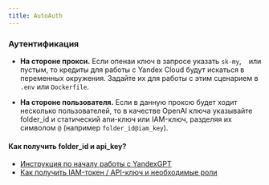 ```yaml
---
title: AutoAuth
---
```


### Аутентификация

* **На стороне прокси.** Если опенаи ключ в запросе указать `sk-my`, ` ` или пустым, то кредиты для работы с Yandex Cloud будут искаться в переменных окружения. Задайте их для работы с этим сценарием в `.env` или `Dockerfile`.

* **На стороне пользователя.** Если в данную проксю будет ходит несколько пользователей, то в качестве OpenAI ключа указывайте folder_id и статический апи-ключ или IAM-ключ, разделяя их символом `@` (например `folder_id@iam_key`).

#### Как получить folder_id и api_key?

* [Инструкция по началу работы с YandexGPT](https://yandex.cloud/ru/docs/foundation-models/quickstart/yandexgpt#before-begin)
* [Как получить IAM-токен / API-ключ и необходимые роли](https://yandex.cloud/ru/docs/foundation-models/api-ref/authentication#yandex-account_1)
